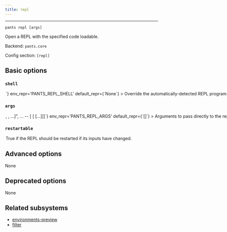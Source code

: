 ```yaml
---
title: repl
---
```



---

```
pants repl [args]
```

Open a REPL with the specified code loadable.

Backend: <span className="color--primary">`pants.core`</span>

Config section: <span className="color--primary">`[repl]`</span>

<span className={styles.options}>

## Basic options

### `shell`

<Option
  cli_repr={`--repl-shell=<str>`}
  env_repr='PANTS_REPL_SHELL'
  default_repr={`None`}
>

Override the automatically-detected REPL program for the target(s) specified.

</Option>

### `args`

<Option
  cli_repr={`--repl-args="[<shell_str>, <shell_str>, ...]", ... -- [<shell_str> [<shell_str> [...]]]`}
  env_repr='PANTS_REPL_ARGS'
  default_repr={`[]`}
>

Arguments to pass directly to the repl program, e.g. `--repl-args='-i helloworld/main.py'`.

Currently supported only for the ipython shell.

</Option>

### `restartable`

<Option
  cli_repr={`--[no-]repl-restartable`}
  env_repr='PANTS_REPL_RESTARTABLE'
  default_repr={`False`}
>

True if the REPL should be restarted if its inputs have changed.

</Option>

## Advanced options

None

## Deprecated options

None

## Related subsystems

- [environments-preview](../subsystems/environments-preview.mdx)
- [filter](../subsystems/filter.mdx)

</span>
